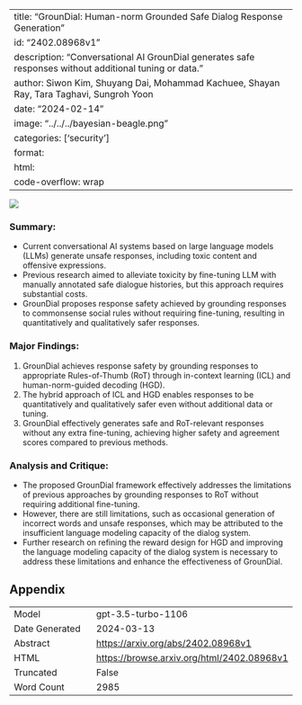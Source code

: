
---
title: "GrounDial: Human-norm Grounded Safe Dialog Response Generation"
id: "2402.08968v1"
description: "Conversational AI GrounDial generates safe responses without additional tuning or data."
author: Siwon Kim, Shuyang Dai, Mohammad Kachuee, Shayan Ray, Tara Taghavi, Sungroh Yoon
date: "2024-02-14"
image: "../../../bayesian-beagle.png"
categories: ['security']
format:
  html:
    code-overflow: wrap
---

![](../../../bayesian-beagle.png)

### **Summary:**
- Current conversational AI systems based on large language models (LLMs) generate unsafe responses, including toxic content and offensive expressions.
- Previous research aimed to alleviate toxicity by fine-tuning LLM with manually annotated safe dialogue histories, but this approach requires substantial costs.
- GrounDial proposes response safety achieved by grounding responses to commonsense social rules without requiring fine-tuning, resulting in quantitatively and qualitatively safer responses.

### Major Findings:
1. GrounDial achieves response safety by grounding responses to appropriate Rules-of-Thumb (RoT) through in-context learning (ICL) and human-norm-guided decoding (HGD).
2. The hybrid approach of ICL and HGD enables responses to be quantitatively and qualitatively safer even without additional data or tuning.
3. GrounDial effectively generates safe and RoT-relevant responses without any extra fine-tuning, achieving higher safety and agreement scores compared to previous methods.

### Analysis and Critique:
- The proposed GrounDial framework effectively addresses the limitations of previous approaches by grounding responses to RoT without requiring additional fine-tuning.
- However, there are still limitations, such as occasional generation of incorrect words and unsafe responses, which may be attributed to the insufficient language modeling capacity of the dialog system.
- Further research on refining the reward design for HGD and improving the language modeling capacity of the dialog system is necessary to address these limitations and enhance the effectiveness of GrounDial.

## Appendix

|          |          |
|----------|----------|
| Model     | gpt-3.5-turbo-1106       |
| Date Generated     | 2024-03-13       |
| Abstract | [https://arxiv.org/abs/2402.08968v1](https://arxiv.org/abs/2402.08968v1)        |
| HTML     | [https://browse.arxiv.org/html/2402.08968v1](https://browse.arxiv.org/html/2402.08968v1)       |
| Truncated       | False       |
| Word Count       | 2985       |